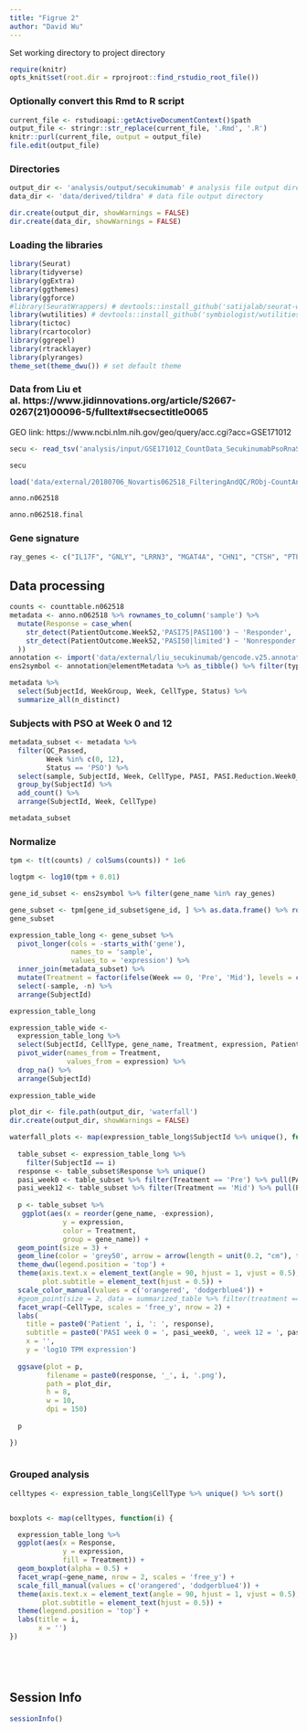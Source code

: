 ```yaml
---
title: "Figrue 2"
author: "David Wu"
---
```


Set working directory to project directory
```r
require(knitr)
opts_knit$set(root.dir = rprojroot::find_rstudio_root_file())
```

### Optionally convert this Rmd to R script 
```r
current_file <- rstudioapi::getActiveDocumentContext()$path
output_file <- stringr::str_replace(current_file, '.Rmd', '.R')
knitr::purl(current_file, output = output_file)
file.edit(output_file)
```

### Directories
```r
output_dir <- 'analysis/output/secukinumab' # analysis file output directory
data_dir <- 'data/derived/tildra' # data file output directory

dir.create(output_dir, showWarnings = FALSE)
dir.create(data_dir, showWarnings = FALSE)
```

### Loading the libraries
```r
library(Seurat) 
library(tidyverse)
library(ggExtra)
library(ggthemes)
library(ggforce)
#library(SeuratWrappers) # devtools::install_github('satijalab/seurat-wrappers')
library(wutilities) # devtools::install_github('symbiologist/wutilities')
library(tictoc)
library(rcartocolor)
library(ggrepel)
library(rtracklayer)
library(plyranges)
theme_set(theme_dwu()) # set default theme

```

### Data from Liu et al. https://www.jidinnovations.org/article/S2667-0267(21)00096-5/fulltext#secsectitle0065
GEO link: https://www.ncbi.nlm.nih.gov/geo/query/acc.cgi?acc=GSE171012
```r
secu <- read_tsv('analysis/input/GSE171012_CountData_SecukinumabPsoRnaSeq_20210324.tsv.gz')

secu
```

```r
load('data/external/20180706_Novartis062518_FilteringAndQC/RObj-CountAndAnnoTables_Novartis062518_20190624.rdata')
```

```r
anno.n062518
```

```r
anno.n062518.final
```

### Gene signature
```r
ray_genes <- c("IL17F", "GNLY", "LRRN3", "MGAT4A", "CHN1", "CTSH", "PTPN13", "GZMB", "ADGRG1", "SOX4", "GABPB1-AS1", "SNX9", "CD7", "CPM", "CTLA4", "ODF2L", "CBLB", "LAYN", "TNFAIP3", "ARHGEF12", "H1FX", "HIST1H1E", "YPEL2", "GBP5", "DAPK2", "RAP1B", "CXCL13", "FYN")
```

## Data processing
```r
counts <- counttable.n062518
metadata <- anno.n062518 %>% rownames_to_column('sample') %>% 
  mutate(Response = case_when(
    str_detect(PatientOutcome.Week52,'PASI75|PASI100') ~ 'Responder',
    str_detect(PatientOutcome.Week52,'PASI50|limited') ~ 'Nonresponder',
  ))
annotation <- import('data/external/liu_secukinumab/gencode.v25.annotation.gtf.gz')
ens2symbol <- annotation@elementMetadata %>% as_tibble() %>% filter(type == 'gene') %>% select(gene_id, gene_name) %>% unique()
```
```r
metadata %>% 
  select(SubjectId, WeekGroup, Week, CellType, Status) %>% 
  summarize_all(n_distinct)
```

### Subjects with PSO at Week 0 and 12
```r
metadata_subset <- metadata %>% 
  filter(QC_Passed,
         Week %in% c(0, 12),
         Status == 'PSO') %>% 
  select(sample, SubjectId, Week, CellType, PASI, PASI.Reduction.Week0_Week52, PatientOutcome.Week52, Response) %>% 
  group_by(SubjectId) %>% 
  add_count() %>% 
  arrange(SubjectId, Week, CellType)

metadata_subset
```

### Normalize
```r
tpm <- t(t(counts) / colSums(counts)) * 1e6
```


```r
logtpm <- log10(tpm + 0.01)
```

```r
gene_id_subset <- ens2symbol %>% filter(gene_name %in% ray_genes)
```

```r
gene_subset <- tpm[gene_id_subset$gene_id, ] %>% as.data.frame() %>% rownames_to_column('gene_id') %>% inner_join(gene_id_subset) %>% select(gene_id, gene_name, everything())
gene_subset
```

```r
expression_table_long <- gene_subset %>% 
  pivot_longer(cols = -starts_with('gene'),
               names_to = 'sample',
               values_to = 'expression') %>% 
  inner_join(metadata_subset) %>% 
  mutate(Treatment = factor(ifelse(Week == 0, 'Pre', 'Mid'), levels = c('Pre', 'Mid'))) %>% 
  select(-sample, -n) %>% 
  arrange(SubjectId)

expression_table_long
```
```r
expression_table_wide <- 
  expression_table_long %>% 
  select(SubjectId, CellType, gene_name, Treatment, expression, PatientOutcome.Week52, Response) %>% 
  pivot_wider(names_from = Treatment,
              values_from = expression) %>% 
  drop_na() %>% 
  arrange(SubjectId)
  
expression_table_wide
```

```r
plot_dir <- file.path(output_dir, 'waterfall')
dir.create(output_dir, showWarnings = FALSE)

waterfall_plots <- map(expression_table_long$SubjectId %>% unique(), function(i) {
  
  table_subset <- expression_table_long %>% 
    filter(SubjectId == i)
  response <- table_subset$Response %>% unique()
  pasi_week0 <- table_subset %>% filter(Treatment == 'Pre') %>% pull(PASI) %>% unique()
  pasi_week12 <- table_subset %>% filter(Treatment == 'Mid') %>% pull(PASI) %>% unique()
    
  p <- table_subset %>%  
   ggplot(aes(x = reorder(gene_name, -expression),
             y = expression,
             color = Treatment,
             group = gene_name)) +
  geom_point(size = 3) +
  geom_line(color = 'grey50', arrow = arrow(length = unit(0.2, "cm"), type = 'closed')) +
  theme_dwu(legend.position = 'top') +
  theme(axis.text.x = element_text(angle = 90, hjust = 1, vjust = 0.5),
        plot.subtitle = element_text(hjust = 0.5)) +
  scale_color_manual(values = c('orangered', 'dodgerblue4')) +
  #geom_point(size = 2, data = summarized_table %>% filter(treatment == 'Healthy'), inherit.aes = FALSE, aes(x = reorder(gene, -mean), y = mean)) +
  facet_wrap(~CellType, scales = 'free_y', nrow = 2) +
  labs(
    title = paste0('Patient ', i, ': ', response),
    subtitle = paste0('PASI week 0 = ', pasi_week0, ', week 12 = ', pasi_week12),
    x = '',
    y = 'log10 TPM expression')
  
  ggsave(plot = p,
         filename = paste0(response, '_', i, '.png'),
         path = plot_dir,
         h = 8,
         w = 10,
         dpi = 150)
  
  p

})
  
```

### Grouped analysis
```r
celltypes <- expression_table_long$CellType %>% unique() %>% sort()


boxplots <- map(celltypes, function(i) {

  expression_table_long %>% 
  ggplot(aes(x = Response,
             y = expression,
             fill = Treatment)) +
  geom_boxplot(alpha = 0.5) +
  facet_wrap(~gene_name, nrow = 2, scales = 'free_y') +
  scale_fill_manual(values = c('orangered', 'dodgerblue4')) +
  theme(axis.text.x = element_text(angle = 90, hjust = 1, vjust = 0.5),
        plot.subtitle = element_text(hjust = 0.5)) +
  theme(legend.position = 'top') +
  labs(title = i,
       x = '') 
})



  
```



## Session Info
```r
sessionInfo()
```



